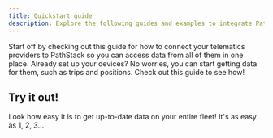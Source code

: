 ```yaml
---
title: Quickstart guide
description: Explore the following guides and examples to integrate PathStack into your system.
---
```



<Card title="Get your devices connected!" href="/content/get-connected" icon="wifi">
  Start off by checking out this guide for how to connect your telematics providers to PathStack so you can access data
  from all of them in one place.
</Card>
<Card title="Start requesting data!" href="/content/request-data" icon="database">
  Already set up your devices? No worries, you can start getting data for them, such as trips and positions. Check out
  this guide to see how!
</Card>

## Try it out!

Look how easy it is to get up-to-date data on your entire fleet! It's as easy as 1, 2, 3...

<Tabs>
  <Tab title="Authentication">
    <AuthSnippet />
  </Tab>
  <Tab title="Get devices">
    <DevicesSnippet />
  </Tab>
  <Tab title="Get trips for a device">
    <TripsSnippet />
  </Tab>
  <Tab title="Get positions in a trip">
    <PositionsSnippet />
  </Tab>
</Tabs>
